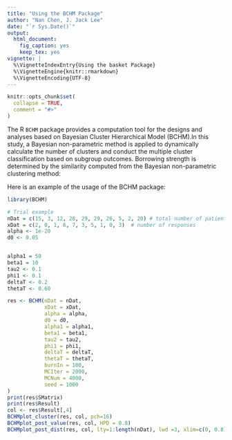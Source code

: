 ---
title: "Using the BCHM Package"
author: "Nan Chen, J. Jack Lee"
date: "`r Sys.Date()`"
output:
  html_document:
    fig_caption: yes
    keep_tex: yes
vignette: |
  %\VignetteIndexEntry{Using the basket Package} 
  %\VignetteEngine{knitr::rmarkdown} 
  %\VignetteEncoding{UTF-8}
---

```{r setup, include = FALSE}
knitr::opts_chunk$set(
  collapse = TRUE,
  comment = "#>"
)
```

The R `BCHM` package provides a computation tool for the designs and analyses based on Bayesian Cluster Hierarchical Model (BCHM).In this study, a Bayesian non-parametric method is applied to dynamically calculate the number of clusters and conduct the multiple cluster classification based on subgroup outcomes. Borrowing strength is determined by the similarity computed from the Bayesian non-parametric clustering method: 

Here is an example of the usage of the BCHM package:


```{r}
library(BCHM)

# Trial example
nDat = c(15, 3, 12, 28, 29, 29, 26, 5, 2, 20) # total number of patients
xDat = c(2, 0, 1, 6, 7, 3, 5, 1, 0, 3)  # number of responses
alpha <- 1e-20 
d0 <- 0.05 


alpha1 = 50   
beta1 = 10  
tau2 <- 0.1  
phi1 <- 0.1  
deltaT <- 0.2  
thetaT <- 0.60   

res <- BCHM(nDat = nDat,
            xDat = xDat,
            alpha = alpha,
            d0 = d0,             
            alpha1 = alpha1, 
            beta1 = beta1,
            tau2 = tau2,
            phi1 = phi1, 
            deltaT = deltaT,
            thetaT = thetaT,
            burnIn = 100,
            MCIter = 2000,
            MCNum = 4000,
            seed = 1000
)
print(res$SMatrix)
print(res$Result)
col <- res$Result[,4]
BCHMplot_cluster(res, col, pch=16)
BCHMplot_post_value(res, col, HPD = 0.8)
BCHMplot_post_dist(res, col, lty=1:length(nDat), lwd =3, xlim=c(0, 0.8))



```
